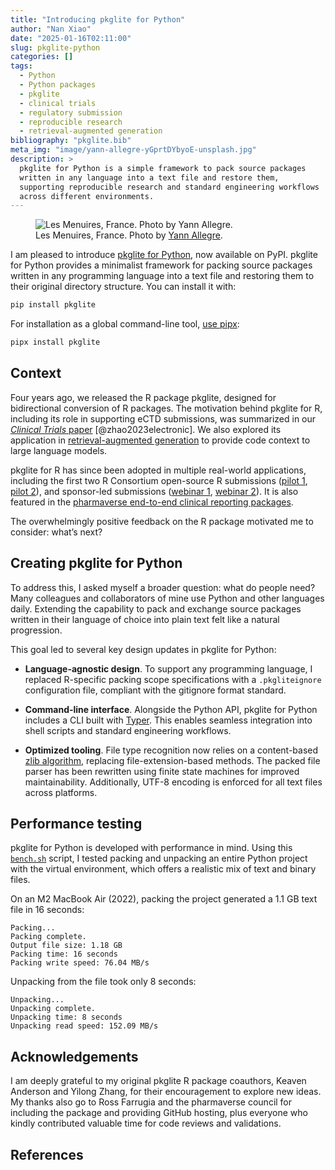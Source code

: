 ```yaml
---
title: "Introducing pkglite for Python"
author: "Nan Xiao"
date: "2025-01-16T02:11:00"
slug: pkglite-python
categories: []
tags:
  - Python
  - Python packages
  - pkglite
  - clinical trials
  - regulatory submission
  - reproducible research
  - retrieval-augmented generation
bibliography: "pkglite.bib"
meta_img: "image/yann-allegre-yGprtDYbyoE-unsplash.jpg"
description: >
  pkglite for Python is a simple framework to pack source packages
  written in any language into a text file and restore them,
  supporting reproducible research and standard engineering workflows
  across different environments.
---
```


![Les Menuires, France. Photo by [Yann Allegre](https://unsplash.com/photos/yGprtDYbyoE).
](/image/yann-allegre-yGprtDYbyoE-unsplash.jpg)

I am pleased to introduce
[pkglite for Python](https://pharmaverse.github.io/py-pkglite/),
now available on PyPI.
pkglite for Python provides a minimalist framework for packing source packages
written in any programming language into a text file and restoring them to
their original directory structure. You can install it with:

```bash
pip install pkglite
```

For installation as a global command-line tool,
[use pipx](https://packaging.python.org/en/latest/guides/installing-stand-alone-command-line-tools/):

```bash
pipx install pkglite
```

## Context

Four years ago, we released the R package pkglite,
designed for bidirectional conversion of R packages.
The motivation behind pkglite for R, including its role in supporting eCTD
submissions, was summarized in our
[_Clinical Trials_ paper](https://nanx.me/blog/post/ectd-pkglite-paper/) [@zhao2023electronic].
We also explored its application in
[retrieval-augmented generation](https://nanx.me/blog/post/pkglite-llm-prompt/)
to provide code context to large language models.

pkglite for R has since been adopted in multiple real-world applications,
including the first two R Consortium open-source R submissions
([pilot 1](https://rconsortium.github.io/submissions-wg/pilot1.html),
[pilot 2](https://rconsortium.github.io/submissions-wg/pilot2.html)),
and sponsor-led submissions
([webinar 1](https://youtu.be/t33dS17QHuA?t=2776),
[webinar 2](https://youtu.be/BlJNILSoZlM?t=2468)).
It is also featured in the [pharmaverse end-to-end clinical reporting
packages](https://pharmaverse.org/e2eclinical/esub/).

The overwhelmingly positive feedback on the R package motivated me
to consider: what's next?

## Creating pkglite for Python

To address this, I asked myself a broader question: what do people need?
Many colleagues and collaborators of mine use Python and other languages daily.
Extending the capability to pack and exchange source packages written in their
language of choice into plain text felt like a natural progression.

This goal led to several key design updates in pkglite for Python:

- **Language-agnostic design**.
  To support any programming language, I replaced R-specific packing scope
  specifications with a `.pkgliteignore` configuration file,
  compliant with the gitignore format standard.

- **Command-line interface**.
  Alongside the Python API, pkglite for Python includes a CLI built with
  [Typer](https://github.com/fastapi/typer). This enables seamless integration
  into shell scripts and standard engineering workflows.

- **Optimized tooling**.
  File type recognition now relies on a content-based
  [zlib algorithm](https://nanx.me/blog/post/txtvsbin/),
  replacing file-extension-based methods.
  The packed file parser has been rewritten using finite state machines
  for improved maintainability.
  Additionally, UTF-8 encoding is enforced for all text files across platforms.

## Performance testing

pkglite for Python is developed with performance in mind. Using this
[`bench.sh`](bench.sh) script, I tested packing and unpacking an entire
Python project with the virtual environment, which offers a realistic mix
of text and binary files.

On an M2 MacBook Air (2022), packing the project generated a 1.1 GB text file
in 16 seconds:

```text
Packing...
Packing complete.
Output file size: 1.18 GB
Packing time: 16 seconds
Packing write speed: 76.04 MB/s
```

Unpacking from the file took only 8 seconds:

```text
Unpacking...
Unpacking complete.
Unpacking time: 8 seconds
Unpacking read speed: 152.09 MB/s
```

## Acknowledgements

I am deeply grateful to my original pkglite R package coauthors,
Keaven Anderson and Yilong Zhang, for their encouragement to explore new ideas.
My thanks also go to Ross Farrugia and the pharmaverse council for including
the package and providing GitHub hosting, plus everyone who kindly contributed
valuable time for code reviews and validations.

## References
